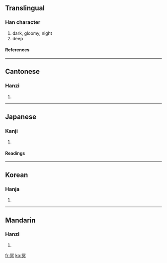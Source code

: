 ==Translingual==
===Han character===
{{Han char|rn=14|rad=冖|as=08|sn=10|four=3780<sub>0</sub>|canj=月日卜金 (BAYC)}}
# dark, gloomy, night
# deep
====References====
{{Han ref|kx=0130.280|dkj=01588|dj=0293.080|hdz=10304.100|uh=51A5|ud=20901|bh=ADDF|bd=44511}}
----
==Cantonese==
===Hanzi===
{{yue-hanzi|jyut=|y=ming4}}
# {{defn|Cantonese}}
----
==Japanese==
===Kanji===
{{ja-kanji|grade=|rs=冖08}}
# {{defn|Japanese}}
====Readings====
{{ja-readings|on=[[めい]] (mei)|kun=[[くらい]] (kurai)}}
----
==Korean==
===Hanja===
{{ko-hanja|hangeul=명|rv=myeong|mr=myŏng}}
# {{defn|Korean}}
----
==Mandarin==
===Hanzi===
{{cmn-hanzi|pin=[[míng]] (ming2)|wg=ming<sup>2</sup>}}
# {{defn|Mandarin}}

[[fr:冥]]
[[ko:冥]]